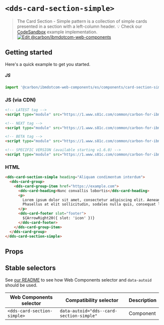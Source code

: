 
# `<dds-card-section-simple>`

> The Card Section - Simple pattern is a collection of simple cards presented in a section with a left-column header.
> 💡 Check our
> [CodeSandbox](https://githubbox.com/carbon-design-system/carbon-for-ibm-dotcom/tree/master/packages/web-components/examples/codesandbox/components/card-section-simple)
> example implementation.
[![Edit @carbon/ibmdotcom-web-components](https://codesandbox.io/static/img/play-codesandbox.svg)](https://githubbox.com/carbon-design-system/carbon-for-ibm-dotcom/tree/master/packages/web-components/examples/codesandbox/components/card-section-simple)

## Getting started

Here's a quick example to get you started.

##### JS

```javascript
import '@carbon/ibmdotcom-web-components/es/components/card-section-simple/index.js';
```

### JS (via CDN)

```html
<!-- LATEST tag -->
<script type="module" src="https://1.www.s81c.com/common/carbon-for-ibm-dotcom/latest/card-section-simple.min.js"></script>

<!-- NEXT tag -->
<script type="module" src="https://1.www.s81c.com/common/carbon-for-ibm-dotcom/next/card-section-simple.min.js"></script>

<!-- BETA tag -->
<script type="module" src="https://1.www.s81c.com/common/carbon-for-ibm-dotcom/beta/card-section-simple.min.js"></script>

<!-- SPECIFIC VERSION (available starting v1.6.0) -->
<script type="module" src="https://1.www.s81c.com/common/carbon-for-ibm-dotcom/v1.6.0/card-section-simple.min.js"></script>
```

<Description markdown={plex} />

### HTML

```html
<dds-card-section-simple heading="Aliquam condimentum interdum">
  <dds-card-group>
    <dds-card-group-item href="https://example.com">
      <dds-card-heading>Nunc convallis lobortis</dds-card-heading>
      <p>
        Lorem ipsum dolor sit amet, consectetur adipiscing elit. Aenean et ultricies est. Mauris iaculis eget dolor nec hendrerit.
        Phasellus at elit sollicitudin, sodales nulla quis, consequat libero.
      </p>
      <dds-card-footer slot="footer">
        ${ArrowRight20({ slot: 'icon' })}
      </dds-card-footer>
    </dds-card-group-item>
  </dds-card-group>
</dds-card-section-simple>
```

## Props

<Props of="dds-card-section-simple" />
<Description markdown={markdownContents} />

## Stable selectors

See [our README](https://github.com/carbon-design-system/carbon-for-ibm-dotcom/tree/master/packages/web-components#stable-selectors-for-analytics-and-integratione2e-testing-in-web-components) to see how Web Components selector and `data-autoid` should be used.

| Web Components selector       | Compatibility selector                    | Description |
| ----------------------------- | ----------------------------------------- | ----------- |
| `<dds-card-section-simple>`   | `data-autoid="dds--card-section-simple"`  | Component   |

<Description markdown={contributing} />
